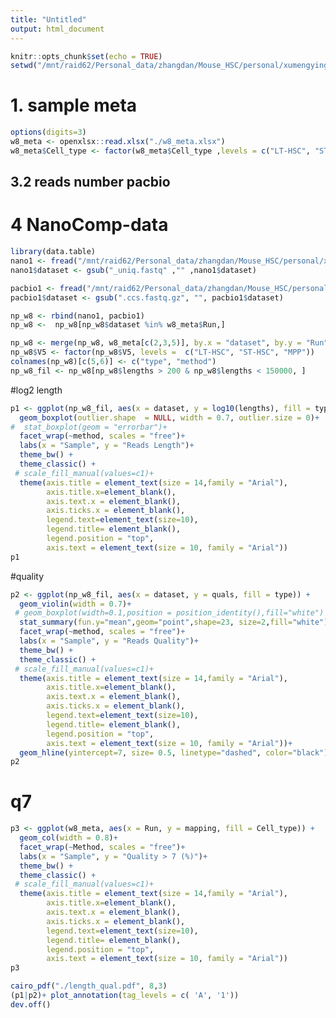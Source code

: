 ```yaml
---
title: "Untitled"
output: html_document
---
```


```r
knitr::opts_chunk$set(echo = TRUE)
setwd("/mnt/raid62/Personal_data/zhangdan/Mouse_HSC/personal/xumengying/analysis/00.QC/01.NanoComp/")
```

# 1. sample meta
```r
options(digits=3)
w8_meta <- openxlsx::read.xlsx("./w8_meta.xlsx")
w8_meta$Cell_type <- factor(w8_meta$Cell_type ,levels = c("LT-HSC", "ST-HSC", "MPP"))
```


## 3.2 reads number pacbio

# 4 NanoComp-data

```r
library(data.table)
nano1 <- fread("/mnt/raid62/Personal_data/zhangdan/Mouse_HSC/personal/xumengying/analysis/00.QC/01.NanoComp/nanopore_seqkit/NanoComp-data.tsv")
nano1$dataset <- gsub("_uniq.fastq" ,"" ,nano1$dataset)

pacbio1 <- fread("/mnt/raid62/Personal_data/zhangdan/Mouse_HSC/personal/xumengying/analysis/00.QC/01.NanoComp/pacbio_seqkit/NanoComp-data.tsv")
pacbio1$dataset <- gsub(".ccs.fastq.gz", "", pacbio1$dataset)

np_w8 <- rbind(nano1, pacbio1)
np_w8 <-  np_w8[np_w8$dataset %in% w8_meta$Run,]

np_w8 <- merge(np_w8, w8_meta[c(2,3,5)], by.x = "dataset", by.y = "Run", all.x = T)
np_w8$V5 <- factor(np_w8$V5, levels =  c("LT-HSC", "ST-HSC", "MPP"))
colnames(np_w8)[c(5,6)] <- c("type", "method")
np_w8_fil <- np_w8[np_w8$lengths > 200 & np_w8$lengths < 150000, ]
```

#log2 length
```r
p1 <- ggplot(np_w8_fil, aes(x = dataset, y = log10(lengths), fill = type)) +
  geom_boxplot(outlier.shape  = NULL, width = 0.7, outlier.size = 0)+
#  stat_boxplot(geom = "errorbar")+
  facet_wrap(~method, scales = "free")+
  labs(x = "Sample", y = "Reads Length")+
  theme_bw() + 
  theme_classic() +
 # scale_fill_manual(values=c1)+
  theme(axis.title = element_text(size = 14,family = "Arial"),
        axis.title.x=element_blank(),
        axis.text.x = element_blank(),
        axis.ticks.x = element_blank(),
        legend.text=element_text(size=10),
        legend.title= element_blank(),
        legend.position = "top",
        axis.text = element_text(size = 10, family = "Arial"))
p1
```
#quality
```r
p2 <- ggplot(np_w8_fil, aes(x = dataset, y = quals, fill = type)) +
  geom_violin(width = 0.7)+
 # geom_boxplot(width=0.1,position = position_identity(),fill="white") +
  stat_summary(fun.y="mean",geom="point",shape=23, size=2,fill="white") +
  facet_wrap(~method, scales = "free")+
  labs(x = "Sample", y = "Reads Quality")+
  theme_bw() + 
  theme_classic() +
 # scale_fill_manual(values=c1)+
  theme(axis.title = element_text(size = 14,family = "Arial"),
        axis.title.x=element_blank(),
        axis.text.x = element_blank(),
        axis.ticks.x = element_blank(),
        legend.text=element_text(size=10),
        legend.title= element_blank(),
        legend.position = "top",
        axis.text = element_text(size = 10, family = "Arial"))+
  geom_hline(yintercept=7, size= 0.5, linetype="dashed", color="black")
p2
```
# q7
```r
p3 <- ggplot(w8_meta, aes(x = Run, y = mapping, fill = Cell_type)) +
  geom_col(width = 0.8)+
  facet_wrap(~Method, scales = "free")+
  labs(x = "Sample", y = "Quality > 7 (%)")+
  theme_bw() + 
  theme_classic() +
 # scale_fill_manual(values=c1)+
  theme(axis.title = element_text(size = 14,family = "Arial"),
        axis.title.x=element_blank(),
        axis.text.x = element_blank(),
        axis.ticks.x = element_blank(),
        legend.text=element_text(size=10),
        legend.title= element_blank(),
        legend.position = "top",
        axis.text = element_text(size = 10, family = "Arial"))
p3
```


```r
cairo_pdf("./length_qual.pdf", 8,3)
(p1|p2)+ plot_annotation(tag_levels = c( 'A', '1'))
dev.off()

```


